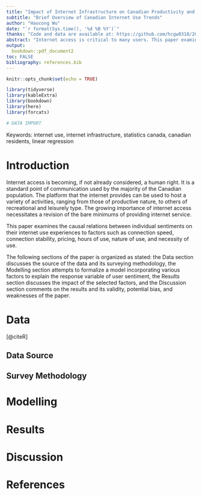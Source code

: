 ```yaml
---
title: "Impact of Internet Infrastructure on Canadian Productivity and Recreation"
subtitle: "Brief Overview of Canadian Internet Use Trends"
author: "Haocong Wu"
date: "`r format(Sys.time(), '%d %B %Y')`"
thanks: "Code and data are available at: https://github.com/hcgw0318/2018-Canadian-Internet-Use-Analysis"
abstract: "Internet access is critical to many users. This paper examines the quality of internet access that users have and how they are impacted by subpar service. With data collected by Statistics Canada in the Canadian Internet Use Survey, and modelled with linear regression, stability positively impacts user sentiment, whilst speed has diminishing returns past a certain point."
output:
  bookdown::pdf_document2
toc: FALSE
bibliography: references.bib
---
```


```r
knitr::opts_chunk$set(echo = TRUE)

library(tidyverse)
library(kableExtra)
library(bookdown)
library(here)
library(forcats)
```

```r
# DATA IMPORT
```

Keywords: internet use, internet infrastructure, statistics canada, canadian residents, linear regression

# Introduction

Internet access is becoming, if not already considered, a human right. It is a standard point of communication used by the majority of the Canadian population. The platform that the internet provides can be used to host a variety of activities, ranging from those of productive nature, to others of recreational and leisurely type. The growing importance of internet access necessitates a revision of the bare minimums of providing internet service.

This paper examines the causal relations between individual sentiments on their internet use experiences to factors such as connection speed, connection stability, pricing, hours of use, nature of use, and necessity of use.

The following sections of the paper is organized as stated: the Data section discusses the source of the data and its surveying methodology, the Modelling section attempts to formalize a model incorporating various factors to explain the response variable of user sentiment, the Results section discusses the impact of the selected factors, and the Discussion section comments on the results and its validity, potential bias, and weaknesses of the paper.


# Data

[@citeR]

## Data Source

## Survey Methodology

# Modelling

# Results

# Discussion

# References

